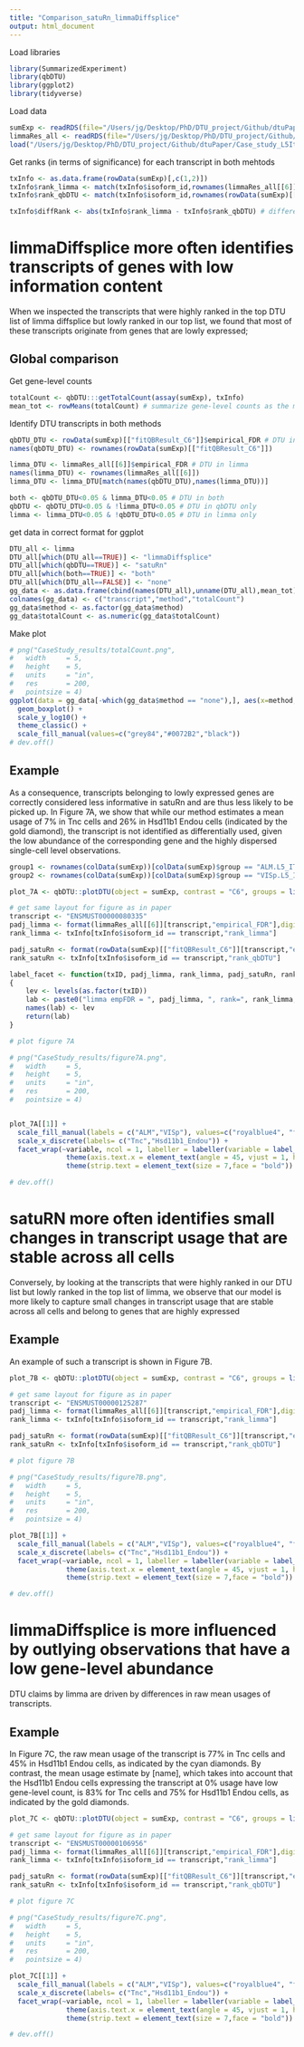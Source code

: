 ```yaml
---
title: "Comparison_satuRn_limmaDiffsplice"
output: html_document
---
```


Load libraries

```r
library(SummarizedExperiment)
library(qbDTU)
library(ggplot2)
library(tidyverse)
```

Load data

```r
sumExp <- readRDS(file="/Users/jg/Desktop/PhD/DTU_project/Github/dtuPaper/Case_study_L5It/sumExp.Rds")
limmaRes_all <- readRDS(file="/Users/jg/Desktop/PhD/DTU_project/Github/dtuPaper/Case_study_L5It/limmaRes_all.Rds")
load("/Users/jg/Desktop/PhD/DTU_project/Github/dtuPaper/Case_study_L5It/topTreat_DGE.Rda")
```

Get ranks (in terms of significance) for each transcript in both mehtods

```r
txInfo <- as.data.frame(rowData(sumExp)[,c(1,2)])
txInfo$rank_limma <- match(txInfo$isoform_id,rownames(limmaRes_all[[6]]))
txInfo$rank_qbDTU <- match(txInfo$isoform_id,rownames(rowData(sumExp)[["fitQBResult_C6"]])[order(rowData(sumExp)[["fitQBResult_C6"]]$empirical_pval)])

txInfo$diffRank <- abs(txInfo$rank_limma - txInfo$rank_qbDTU) # difference in ranks between both methods
```

# limmaDiffsplice more often identifies transcripts of genes with low information content

When we inspected the transcripts that were highly ranked in the top DTU list of limma diffsplice but lowly ranked in our top list, we found that most of these transcripts originate from genes that are lowly expressed;

## Global comparison

Get gene-level counts

```r
totalCount <- qbDTU:::getTotalCount(assay(sumExp), txInfo)
mean_tot <- rowMeans(totalCount) # summarize gene-level counts as the mean over all cells
```

Identify DTU transcripts in both methods

```r
qbDTU_DTU <- rowData(sumExp)[["fitQBResult_C6"]]$empirical_FDR # DTU in qbDTU
names(qbDTU_DTU) <- rownames(rowData(sumExp)[["fitQBResult_C6"]])

limma_DTU <- limmaRes_all[[6]]$empirical_FDR # DTU in limma
names(limma_DTU) <- rownames(limmaRes_all[[6]])
limma_DTU <- limma_DTU[match(names(qbDTU_DTU),names(limma_DTU))]

both <- qbDTU_DTU<0.05 & limma_DTU<0.05 # DTU in both
qbDTU <- qbDTU_DTU<0.05 & !limma_DTU<0.05 # DTU in qbDTU only
limma <- limma_DTU<0.05 & !qbDTU_DTU<0.05 # DTU in limma only
```

get data in correct format for ggplot

```R
DTU_all <- limma
DTU_all[which(DTU_all==TRUE)] <- "limmaDiffsplice"
DTU_all[which(qbDTU==TRUE)] <- "satuRn"
DTU_all[which(both==TRUE)] <- "both"
DTU_all[which(DTU_all==FALSE)] <- "none"
gg_data <- as.data.frame(cbind(names(DTU_all),unname(DTU_all),mean_tot))
colnames(gg_data) <- c("transcript","method","totalCount")
gg_data$method <- as.factor(gg_data$method)
gg_data$totalCount <- as.numeric(gg_data$totalCount)
```

Make plot

```r
# png("CaseStudy_results/totalCount.png",
#   width     = 5,
#   height    = 5,
#   units     = "in",
#   res       = 200,
#   pointsize = 4)
ggplot(data = gg_data[-which(gg_data$method == "none"),], aes(x=method,y=totalCount,fill=method)) +
  geom_boxplot() +
  scale_y_log10() +
  theme_classic() +
  scale_fill_manual(values=c("grey84","#0072B2","black"))
# dev.off()
```

## Example

As a consequence, transcripts belonging to lowly expressed genes are correctly considered less informative in satuRn and are thus less likely to be picked up. In Figure 7A, we show that while our method estimates a mean usage of 7% in Tnc cells and 26% in Hsd11b1 Endou cells (indicated by the gold diamond), the transcript is not identified as differentially used, given the low abundance of the corresponding gene and the highly dispersed single-cell level observations.

```r
group1 <- rownames(colData(sumExp))[colData(sumExp)$group == "ALM.L5_IT_ALM_Tnc"]
group2 <- rownames(colData(sumExp))[colData(sumExp)$group == "VISp.L5_IT_VISp_Hsd11b1_Endou"]

plot_7A <- qbDTU::plotDTU(object = sumExp, contrast = "C6", groups = list(group1,group2), coefficients = list(c(0,0,0,0,0,0,0,0,1,0,0,0,0,0),c(0,0,0,0,0,0,0,0,0,0,0,0,1,0)), summaryStat = c("model","mean"), transcripts = "ENSMUST00000080335",genes = NULL,top.n = 6)

# get same layout for figure as in paper
transcript <- "ENSMUST00000080335"
padj_limma <- format(limmaRes_all[[6]][transcript,"empirical_FDR"],digits=4)
rank_limma <- txInfo[txInfo$isoform_id == transcript,"rank_limma"]

padj_satuRn <- format(rowData(sumExp)[["fitQBResult_C6"]][transcript,"empirical_FDR"],digits=4)
rank_satuRn <- txInfo[txInfo$isoform_id == transcript,"rank_qbDTU"]

label_facet <- function(txID, padj_limma, rank_limma, padj_satuRn, rank_satuRn) 
{
    lev <- levels(as.factor(txID))
    lab <- paste0("limma empFDR = ", padj_limma, ", rank=", rank_limma, "\n", "satuRn empFDR = ", padj_satuRn, ", rank=", rank_satuRn)
    names(lab) <- lev
    return(lab)
}

# plot figure 7A

# png("CaseStudy_results/figure7A.png",
#   width     = 5,
#   height    = 5,
#   units     = "in",
#   res       = 200,
#   pointsize = 4)


plot_7A[[1]] +
  scale_fill_manual(labels = c("ALM","VISp"), values=c("royalblue4", "firebrick")) +
  scale_x_discrete(labels= c("Tnc","Hsd11b1_Endou")) + 
  facet_wrap(~variable, ncol = 1, labeller = labeller(variable = label_facet(factor(transcript), padj_limma, rank_limma, padj_satuRn, rank_satuRn))) + 
              theme(axis.text.x = element_text(angle = 45, vjust = 1, hjust = 1, size = 8)) + 
              theme(strip.text = element_text(size = 7,face = "bold"))

# dev.off()
```

# satuRN more often identifies small changes in transcript usage that are stable across all cells

Conversely, by looking at the transcripts that were highly ranked in our DTU list but lowly ranked in the top list of limma, we observe that our model is more likely to capture small changes in transcript usage that are stable across all cells and belong to genes that are highly expressed

## Example

An example of such a transcript is shown in Figure 7B.

```r
plot_7B <- qbDTU::plotDTU(object = sumExp, contrast = "C6", groups = list(group1,group2), coefficients = list(c(0,0,0,0,0,0,0,0,1,0,0,0,0,0),c(0,0,0,0,0,0,0,0,0,0,0,0,1,0)), summaryStat = "model", transcripts = "ENSMUST00000125287",genes = NULL,top.n = 6)

# get same layout for figure as in paper
transcript <- "ENSMUST00000125287"
padj_limma <- format(limmaRes_all[[6]][transcript,"empirical_FDR"],digits=4)
rank_limma <- txInfo[txInfo$isoform_id == transcript,"rank_limma"]

padj_satuRn <- format(rowData(sumExp)[["fitQBResult_C6"]][transcript,"empirical_FDR"],digits=4)
rank_satuRn <- txInfo[txInfo$isoform_id == transcript,"rank_qbDTU"]

# plot figure 7B

# png("CaseStudy_results/figure7B.png",
#   width     = 5,
#   height    = 5,
#   units     = "in",
#   res       = 200,
#   pointsize = 4)

plot_7B[[1]] +
  scale_fill_manual(labels = c("ALM","VISp"), values=c("royalblue4", "firebrick")) +
  scale_x_discrete(labels= c("Tnc","Hsd11b1_Endou")) + 
  facet_wrap(~variable, ncol = 1, labeller = labeller(variable = label_facet(factor(transcript), padj_limma, rank_limma, padj_satuRn, rank_satuRn))) + 
              theme(axis.text.x = element_text(angle = 45, vjust = 1, hjust = 1, size = 8)) + 
              theme(strip.text = element_text(size = 7,face = "bold"))

# dev.off()
```

# limmaDiffsplice is more influenced by outlying observations that have a low gene-level abundance

DTU claims by limma are driven by differences in raw mean usages of transcripts. 

## Example

In Figure 7C, the raw mean usage of the transcript is 77% in Tnc cells and 45% in Hsd11b1 Endou cells, as indicated by the cyan diamonds. By contrast, the mean usage estimate by [name], which takes into account that the Hsd11b1 Endou cells expressing the transcript at 0% usage have low gene-level count, is 83% for Tnc cells and 75% for Hsd11b1 Endou cells, as indicated by the gold diamonds.

```r
plot_7C <- qbDTU::plotDTU(object = sumExp, contrast = "C6", groups = list(group1,group2), coefficients = list(c(0,0,0,0,0,0,0,0,1,0,0,0,0,0),c(0,0,0,0,0,0,0,0,0,0,0,0,1,0)), summaryStat = c("model","mean"), transcripts = "ENSMUST00000106956",genes = NULL,top.n = 6)

# get same layout for figure as in paper
transcript <- "ENSMUST00000106956"
padj_limma <- format(limmaRes_all[[6]][transcript,"empirical_FDR"],digits=4)
rank_limma <- txInfo[txInfo$isoform_id == transcript,"rank_limma"]

padj_satuRn <- format(rowData(sumExp)[["fitQBResult_C6"]][transcript,"empirical_FDR"],digits=4)
rank_satuRn <- txInfo[txInfo$isoform_id == transcript,"rank_qbDTU"]

# plot figure 7C

# png("CaseStudy_results/figure7C.png",
#   width     = 5,
#   height    = 5,
#   units     = "in",
#   res       = 200,
#   pointsize = 4)

plot_7C[[1]] +
  scale_fill_manual(labels = c("ALM","VISp"), values=c("royalblue4", "firebrick")) +
  scale_x_discrete(labels= c("Tnc","Hsd11b1_Endou")) + 
  facet_wrap(~variable, ncol = 1, labeller = labeller(variable = label_facet(factor(transcript), padj_limma, rank_limma, padj_satuRn, rank_satuRn))) + 
              theme(axis.text.x = element_text(angle = 45, vjust = 1, hjust = 1, size = 8)) + 
              theme(strip.text = element_text(size = 7,face = "bold"))

# dev.off()
```













